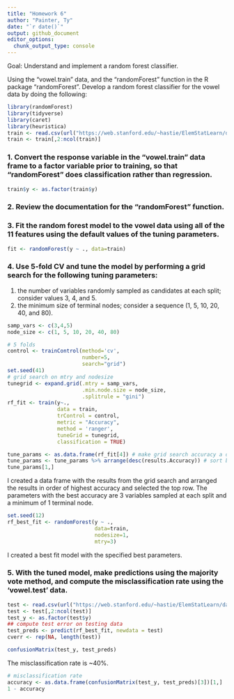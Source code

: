 ```yaml
---
title: "Homework 6"
author: "Painter, Ty"
date: "`r date()`"
output: github_document
editor_options: 
  chunk_output_type: console
---
```


Goal: Understand and implement a random forest classifier.

Using the “vowel.train” data, and the “randomForest” function in the R package “randomForest”. Develop a random forest classifier for the vowel data by doing the following:
```r
library(randomForest)
library(tidyverse)
library(caret)
library(heuristica)
train <- read.csv(url("https://web.stanford.edu/~hastie/ElemStatLearn/datasets/vowel.train"))
train <- train[,2:ncol(train)]
```

### 1. Convert the response variable in the “vowel.train” data frame to a factor variable prior to training, so that “randomForest” does classification rather than regression.
```r
train$y <- as.factor(train$y)
```

### 2. Review the documentation for the “randomForest” function.

### 3. Fit the random forest model to the vowel data using all of the 11 features using the default values of the tuning parameters.
```r
fit <- randomForest(y ~ ., data=train)
```

### 4. Use 5-fold CV and tune the model by performing a grid search for the following tuning parameters: 
1) the number of variables randomly sampled as candidates at each split; consider values 3, 4, and 5. 
2) the minimum size of terminal nodes; consider a sequence (1, 5, 10, 20, 40, and 80).
```r
samp_vars <- c(3,4,5)
node_size <- c(1, 5, 10, 20, 40, 80)

# 5 folds 
control <- trainControl(method='cv', 
                        number=5,
                        search="grid")
set.seed(41)
# grid search on mtry and nodesize
tunegrid <- expand.grid(.mtry = samp_vars, 
                        .min.node.size = node_size, 
                        .splitrule = "gini")
rf_fit <- train(y~., 
                data = train, 
                trControl = control,
                metric = "Accuracy",
                method = 'ranger', 
                tuneGrid = tunegrid, 
                classification = TRUE)

tune_params <- as.data.frame(rf_fit[4]) # make grid search accuracy a data frame
tune_params <- tune_params %>% arrange(desc(results.Accuracy)) # sort by accuracy and select the params with best accuracy
tune_params[1,]
```
I created a data frame with the results from the grid search and arranged the results in order of highest accuracy and selected the top row. The parameters with the best accuracy are 3 variables sampled at each split and a minimum of 1 terminal node.
```r
set.seed(12)
rf_best_fit <- randomForest(y ~ ., 
                            data=train,
                            nodesize=1,
                            mtry=3)
```
I created a best fit model with the specified best parameters.

### 5. With the tuned model, make predictions using the majority vote method, and compute the misclassification rate using the ‘vowel.test’ data.
```r
test <- read.csv(url("https://web.stanford.edu/~hastie/ElemStatLearn/datasets/vowel.test"))
test <- test[,2:ncol(test)]
test_y <- as.factor(test$y)
## compute test error on testing data
test_preds <- predict(rf_best_fit, newdata = test)
cverr <- rep(NA, length(test))

confusionMatrix(test_y, test_preds) 
```
The misclassification rate is ~40%.
```r
# misclassification rate
accuracy <- as.data.frame(confusionMatrix(test_y, test_preds)[3])[1,]
1 - accuracy
```




